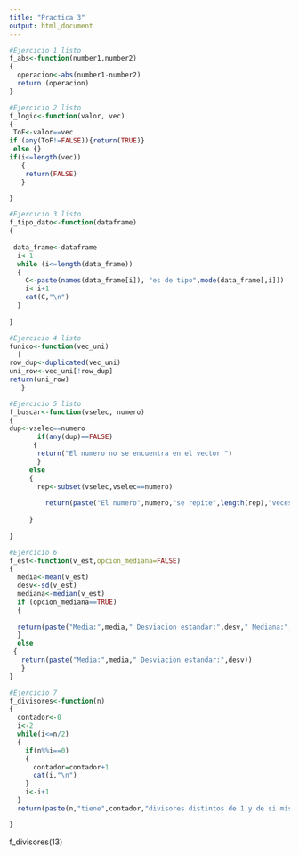 ```yaml
---
title: "Practica 3"
output: html_document
---
```



```r
#Ejercicio 1 listo
f_abs<-function(number1,number2)
{
  operacion<-abs(number1-number2)
  return (operacion)
}
```


```r
#Ejercicio 2 listo
f_logic<-function(valor, vec) 
{
 ToF<-valor==vec
if (any(ToF!=FALSE)){return(TRUE)}
 else {}
if(i<=length(vec))
   {
    return(FALSE)
   }

}
```


```r
#Ejercicio 3 listo
f_tipo_dato<-function(dataframe)
{
  
 data_frame<-dataframe
  i<-1
  while (i<=length(data_frame))
  {
    C<-paste(names(data_frame[i]), "es de tipo",mode(data_frame[,i]))
    i<-i+1
    cat(C,"\n")
  }
  
}

```


```r
#Ejercicio 4 listo
funico<-function(vec_uni)
  {
row_dup<-duplicated(vec_uni)
uni_row<-vec_uni[!row_dup]
return(uni_row)
   }
```

```r
#Ejercicio 5 listo
f_buscar<-function(vselec, numero)
{
dup<-vselec==numero
       if(any(dup)==FALSE)
      {
       return("El numero no se encuentra en el vector ") 
       }  
     else
     {
       rep<-subset(vselec,vselec==numero)
         
         return(paste("El numero",numero,"se repite",length(rep),"veces"))
         
     }
  
}
```

```r
#Ejercicio 6 
f_est<-function(v_est,opcion_mediana=FALSE)
{
  media<-mean(v_est)
  desv<-sd(v_est)
  mediana<-median(v_est)
  if (opcion_mediana==TRUE)
  {
 
  return(paste("Media:",media," Desviacion estandar:",desv," Mediana:",mediana ))
  }
  else
 {
   return(paste("Media:",media," Desviacion estandar:",desv))   
   }
}
```

```r
#Ejercicio 7 
f_divisores<-function(n)
{
  contador<-0
  i<-2
  while(i<=n/2)
  {
    if(n%%i==0)
    {
      contador=contador+1
      cat(i,"\n")
    }
    i<-i+1
  }
  return(paste(n,"tiene",contador,"divisores distintos de 1 y de si mismo"))

}

```
f_divisores(13)

